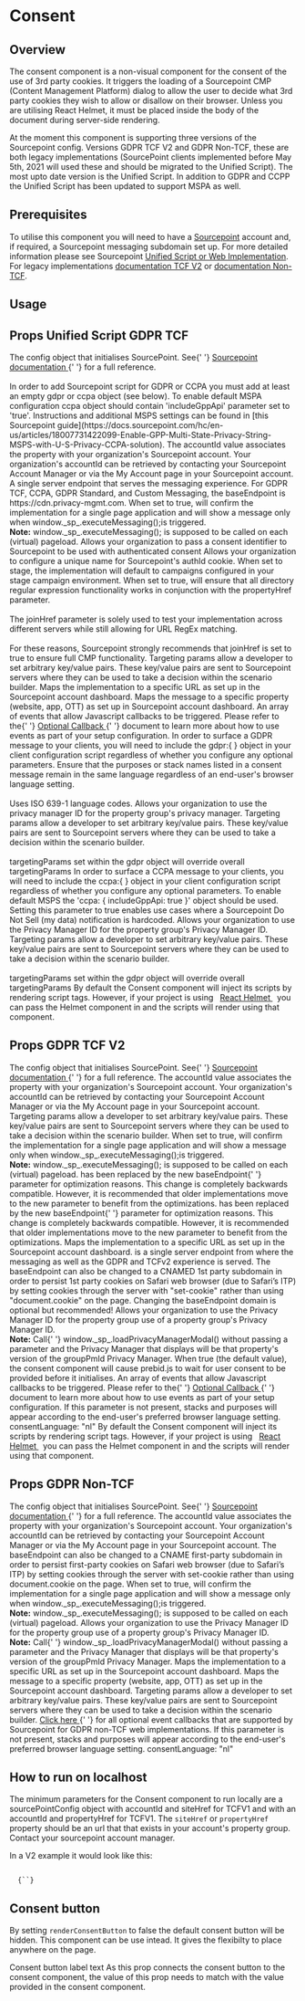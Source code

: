 
# Consent

## Overview

The consent component is a non-visual component for the consent of the use of 3rd party cookies. It triggers the loading of a Sourcepoint CMP (Content Management Platform) dialog to allow the user to decide what 3rd party cookies they wish to allow or disallow on their browser.
Unless you are utilising React Helmet, it must be placed inside the body of the document during server-side rendering.

At the moment this component is supporting three versions of the Sourcepoint config. Versions GDPR TCF V2 and GDPR Non-TCF, these are both legacy implementations (SourcePoint clients implemented before May 5th, 2021 will used these and should be migrated to the Unified Script). 
The most upto date version is the Unified Script.
In addition to GDPR and CCPP the Unified Script has been updated to support MSPA as well.

## Prerequisites

To utilise this component you will need to have a [Sourcepoint](https://www.sourcepoint.com) account and, if required, a Sourcepoint messaging subdomain set up. For more detailed information
please see Sourcepoint [Unified Script or Web Implementation](https://docs.sourcepoint.com/hc/en-us/articles/4405412395667-CMP-web-implementation). For legacy implementations [documentation TCF V2](https://documentation.sourcepoint.com/web-implementation/web-implementation/sourcepoint-gdpr-and-tcf-v2-support/) or
[documentation Non-TCF](https://documentation.sourcepoint.com/web-implementation/web-implementation/gdpr-non-tcf-web-implementation).

## Usage

<CodeFromFile path="examples/consent.tsx" />

## Props Unified Script GDPR TCF

<LegacyBlock marginTop="sizing040">
  <Prop name="sourcePointConfigUnified" required>
    The config object that initialises SourcePoint. See{' '}
    <a href="https://docs.sourcepoint.com/hc/en-us/articles/4405412419731">
      Sourcepoint documentation
    </a>{' '}
    for a full reference.
    <br/>
    <br/>
    In order to add Sourcepoint script for GDPR or CCPA you must add at least an empty gdpr or ccpa object (see below).
    To enable default MSPA configuration ccpa object should contain 'includeGppApi' parameter set to 'true'. Instructions and additional MSPS settings can be found in [this Sourcepoint guide](https://docs.sourcepoint.com/hc/en-us/articles/18007731422099-Enable-GPP-Multi-State-Privacy-String-MSPS-with-U-S-Privacy-CCPA-solution). 
    <Prop name="accountId" type="number" required>
      The accountId value associates the property with your organization's
      Sourcepoint account. Your organization's accountId can be retrieved by
      contacting your Sourcepoint Account Manager or via the My Account page in
      your Sourcepoint account.
    </Prop>
    <Prop name="baseEndpoint" type="string">
      A single server endpoint that serves the messaging experience.
      For GDPR TCF, CCPA, GDPR Standard, and Custom Messaging, the baseEndpoint is https://cdn.privacy-mgmt.com.
    </Prop>
    <Prop name="isSPA" type="boolean">
      When set to true, will confirm the implementation for a single page
      application and will show a message only when
      window._sp_.executeMessaging();is triggered.
      <br />
      <b>Note:</b> <InlineCode>window._sp_.executeMessaging();</InlineCode> is
      supposed to be called on each (virtual) pageload.
    </Prop>
    <Prop name="authId" type="number">
      Allows your organization to pass a consent identifier to Sourcepoint to be used with authenticated consent
    </Prop>
    <Prop name="authCookie" type="string">
      Allows your organization to configure a unique name for Sourcepoint's authId cookie.
    </Prop>
    <Prop name="campaignEnv" type="string">
      When set to stage, the implementation will default to campaigns configured in your stage campaign environment.
    </Prop>
    <Prop name="joinHref" type="boolean">
      When set to true, will ensure that all directory regular expression functionality works in conjunction with the propertyHref parameter.
      <br/>
      <br/>
      The joinHref parameter is solely used to test your implementation across different servers while still allowing for URL RegEx matching.
      <br/>
      <br/>
      For these reasons, Sourcepoint strongly recommends that joinHref is set to true to ensure full CMP functionality.
    </Prop>
    <Prop name="targetingParams" type="object">
      Targeting params allow a developer to set arbitrary key/value pairs. These
      key/value pairs are sent to Sourcepoint servers where they can be used to
      take a decision within the scenario builder.
    </Prop>
    <Prop name="propertyHref" type="string" default="false">
      Maps the implementation to a specific URL as set up in the Sourcepoint account dashboard.
    </Prop>
    <Prop name="propertyId" type="number">
      Maps the message to a specific property (website, app, OTT) as set up in Sourcepoint account dashboard.
    </Prop>
    <Prop name="events" type="object">
      An array of events that allow Javascript callbacks to be triggered. Please
      refer to the{' '}
      <a href="https://documentation.sourcepoint.com/web-implementation/web-implementation/sourcepoint-gdpr-and-tcf-v2-support/optional-callbacks-tcfv2">
        Optional Callback
      </a>{' '}
      document to learn more about how to use events as part of your setup
      configuration.
    </Prop>
    <Prop name="gdpr" type="object">
      In order to surface a GDPR message to your clients, you will need to include the gdpr:{ } object in your client configuration script regardless of whether you configure any optional parameters.
      <Prop name="consentLanguage" type="string">
        Ensure that the purposes or stack names listed in a consent message remain in the same language regardless of an end-user's browser language setting.
        <br/>
        <br/>
        Uses ISO 639-1 language codes.
      </Prop>
      <Prop name="groupPmId" type="number">
        Allows your organization to use the privacy manager ID for the property group's privacy manager.
      </Prop>
      <Prop name="targetingParams" type="object">
        Targeting params allow a developer to set arbitrary key/value pairs. These
        key/value pairs are sent to Sourcepoint servers where they can be used to
        take a decision within the scenario builder.
        <br/>
        <br/>
        targetingParams set within the gdpr object will override overall targetingParams
      </Prop>
    </Prop>
    <Prop name="ccpa" type="object">
      In order to surface a CCPA message to your clients, you will need to include the ccpa:{ } object in your client configuration script regardless of whether you configure any optional parameters.
      To enable default MSPS the 'ccpa: { includeGppApi: true }' object should be used.
      <Prop name="alwaysDisplayDNS" type="boolean">
        Setting this parameter to true enables use cases where a Sourcepoint Do Not Sell (my data) notification is hardcoded.
      </Prop>
      <Prop name="groupPmId" type="number">
        Allows your organization to use the Privacy Manager ID for the property group's Privacy Manager ID.
      </Prop>
      <Prop name="targetingParams" type="object">
        Targeting params allow a developer to set arbitrary key/value pairs. These
        key/value pairs are sent to Sourcepoint servers where they can be used to
        take a decision within the scenario builder.
        <br/>
        <br/>
        targetingParams set within the gdpr object will override overall targetingParams
      </Prop>
    </Prop>
  </Prop>
  <Prop name="reactHelmet" type="react-helmet Helmet Component">
    By default the Consent component will inject its scripts by rendering
    script tags. However, if your project is using &nbsp;
    <a href="https://www.npmjs.com/package/react-helmet" target="_blank">
      React Helmet
    </a>
    &nbsp; you can pass the Helmet component in and the scripts will render
    using that component.
  </Prop>
</LegacyBlock>

## Props GDPR TCF V2

<LegacyBlock marginTop="sizing040">
  <Prop name="sourcePointConfigTCFV2" required>
    The config object that initialises SourcePoint. See{' '}
    <a href="https://documentation.sourcepoint.com/web-implementation/web-implementation/sourcepoint-gdpr-and-tcf-v2-support/gdpr-and-tcf-v2-setup-and-configuration_v1.1.3">
      Sourcepoint documentation
    </a>{' '}
    for a full reference.
    <Prop name="accountId" type="number" required>
      The accountId value associates the property with your organization's
      Sourcepoint account. Your organization's accountId can be retrieved by
      contacting your Sourcepoint Account Manager or via the My Account page in
      your Sourcepoint account.
    </Prop>
    <Prop name="targetingParams" type="object">
      Targeting params allow a developer to set arbitrary key/value pairs. These
      key/value pairs are sent to Sourcepoint servers where they can be used to
      take a decision within the scenario builder.
    </Prop>
    <Prop name="isSPA" type="boolean">
      When set to true, will confirm the implementation for a single page
      application and will show a message only when
      window._sp_.executeMessaging();is triggered.
      <br />
      <b>Note:</b> <InlineCode>window._sp_.executeMessaging();</InlineCode> is
      supposed to be called on each (virtual) pageload.
    </Prop>
    <Prop name="mmsDomain" type="string">
      has been replaced by the new <InlineCode>baseEndpoint</InlineCode>{' '}
      parameter for optimization reasons. This change is completely backwards
      compatible. However, it is recommended that older implementations move to
      the new parameter to benefit from the optimizations.
    </Prop>
    <Prop name="wrapperAPIOrigin" type="string">
      has been replaced by the new <InlineCode>baseEndpoint</InlineCode>{' '}
      parameter for optimization reasons. This change is completely backwards
      compatible. However, it is recommended that older implementations move to
      the new parameter to benefit from the optimizations.
    </Prop>
    <Prop name="propertyHref" type="boolean">
      Maps the implementation to a specific URL as set up in the Sourcepoint
      account dashboard.
    </Prop>
    <Prop name="baseEndpoint" type="string">
      is a single server endpoint from where the messaging as well as the GDPR
      and TCFv2 experience is served. The baseEndpoint can also be changed to a
      CNAMED 1st party subdomain in order to persist 1st party cookies on Safari
      web browser (due to Safari’s ITP) by setting cookies through the server
      with "set-cookie" rather than using "document.cookie" on the page.
      Changing the baseEndpoint domain is optional but recommended!
    </Prop>
    <Prop name="groupPmId" type="number">
      Allows your organization to use the Privacy Manager ID for the property
      group use of a property group's Privacy Manager ID.
      <br />
      <b>Note:</b> Call{' '}
      <InlineCode>window._sp_.loadPrivacyManagerModal()</InlineCode> without
      passing a parameter and the Privacy Manager that displays will be that
      property's version of the groupPmId Privacy Manager.
    </Prop>
    <Prop name="waitForConsent" type="boolean" default="false">
      When true (the default value), the consent component will cause prebid.js
      to wait for user consent to be provided before it initialises.
    </Prop>
    <Prop name="events" type="object">
      An array of events that allow Javascript callbacks to be triggered. Please
      refer to the{' '}
      <a href="https://documentation.sourcepoint.com/web-implementation/web-implementation/sourcepoint-gdpr-and-tcf-v2-support/optional-callbacks-tcfv2">
        Optional Callback
      </a>{' '}
      document to learn more about how to use events as part of your setup
      configuration.
    </Prop>
    <Prop name="consentLanguage" type="string">
      If this parameter is not present, stacks and purposes will appear
      according to the end-user's preferred browser language setting.
      <InlineCode>consentLanguage: "nl"</InlineCode>
    </Prop>
  </Prop>
  <Prop name="reactHelmet" type="react-helmet Helmet Component">
    By default the Consent component will inject its scripts by rendering
    script tags. However, if your project is using &nbsp;
    <a href="https://www.npmjs.com/package/react-helmet" target="_blank">
      React Helmet
    </a>
    &nbsp; you can pass the Helmet component in and the scripts will render
    using that component.
  </Prop>
</LegacyBlock>

## Props GDPR Non-TCF

<LegacyBlock marginTop="sizing040">
  <Prop name="SourcePointConfigNonTCFV1" required>
    The config object that initialises SourcePoint. See{' '}
    <a href="https://documentation.sourcepoint.com/web-implementation/web-implementation/sourcepoint-gdpr-and-tcf-v2-support/gdpr-and-tcf-v2-setup-and-configuration_v1.1.3">
      Sourcepoint documentation
    </a>{' '}
    for a full reference.
    <Prop name="accountId" type="number" required>
      The accountId value associates the property with your organization's
      Sourcepoint account. Your organization's accountId can be retrieved by
      contacting your Sourcepoint Account Manager or via the My Account page in
      your Sourcepoint account.
    </Prop>
    <Prop name="baseEndpoint" type="string">
      The baseEndpoint can also be changed to a CNAME first-party subdomain in
      order to persist first-party cookies on Safari web browser (due to
      Safari’s ITP) by setting cookies through the server with set-cookie rather
      than using document.cookie on the page.
    </Prop>
    <Prop name="isSPA" type="boolean">
      When set to true, will confirm the implementation for a single page
      application and will show a message only when
      window._sp_.executeMessaging();is triggered.
      <br />
      <b>Note:</b> <InlineCode>window._sp_.executeMessaging();</InlineCode> is
      supposed to be called on each (virtual) pageload.
    </Prop>
    <Prop name="groupPmId" type="number">
      Allows your organization to use the Privacy Manager ID for the property
      group use of a property group's Privacy Manager ID.
      <br />
      <b>Note:</b> Call{' '}
      <InlineCode>window._sp_.loadPrivacyManagerModal()</InlineCode> without
      passing a parameter and the Privacy Manager that displays will be that
      property's version of the groupPmId Privacy Manager.
    </Prop>
    <Prop name="propertyHref" type="string">
      Maps the implementation to a specific URL as set up in the Sourcepoint
      account dashboard.
    </Prop>
    <Prop name="propertyId" type="string">
      Maps the message to a specific property (website, app, OTT) as set up in
      the Sourcepoint account dashboard.
    </Prop>
    <Prop name="targetingParams" type="object">
      Targeting params allow a developer to set arbitrary key/value pairs. These
      key/value pairs are sent to Sourcepoint servers where they can be used to
      take a decision within the scenario builder.
    </Prop>
    <Prop name="events" type="object">
      <a
        href="https://documentation.sourcepoint.com/web-implementation/web-implementation/gdpr-non-tcf-web-implementation/optional-event-callbacks-for-gdpr-non-tcf-web-implementation"
        target="_blank"
      >
        Click here
      </a>{' '}
      for all optional event callbacks that are supported by Sourcepoint for
      GDPR non-TCF web implementations.
    </Prop>
    <Prop name="consentLanguage" type="string">
      If this parameter is not present, stacks and purposes will appear
      according to the end-user's preferred browser language setting.
      <InlineCode>consentLanguage: "nl"</InlineCode>
    </Prop>
  </Prop>
</LegacyBlock>

## How to run on localhost

The minimum parameters for the Consent component to run locally are a sourcePointConfig object with accountId and siteHref for TCFV1 and with an accountId and propertyHref for TCFV1.
The `siteHref` or `propertyHref` property should be an url that that exists in your account's property group. Contact your sourcepoint account manager.

In a V2 example it would look like this:

<Code>
  {`<Consent
    sourcePointConfigTCFV2={{
      accountId: accountId,
      propertyHref: 'http://newskit.co.uk/'
    }}
  />`}
</Code>

## Consent button

By setting `renderConsentButton` to false the default consent button will be hidden. This component can be use intead. It gives the flexibilty to place anywhere on the page.

<LegacyBlock marginTop="sizing040">
  <Prop name="settingsButtonText" type="string" default="Privacy Settings">
    Consent button label text
  </Prop>
  <Prop name="postPromptUI" type="string" default="privacy-settings-prompt">
    As this prop connects the consent button to the consent component, the value
    of this prop needs to match with the value provided in the consent
    component.
  </Prop>
</LegacyBlock>
